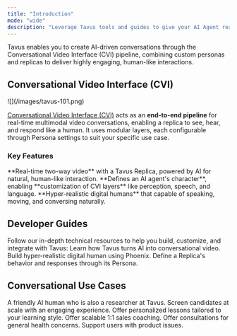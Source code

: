 ```yaml
---
title: "Introduction"
mode: "wide"
description: "Leverage Tavus tools and guides to give your AI Agent real-time human-like perception and presence—bringing the human layer to AI."
---
```


Tavus enables you to create AI-driven conversations through the Conversational Video Interface (CVI) pipeline, combining custom personas and replicas to deliver highly engaging, human-like interactions.

## Conversational Video Interface (CVI)

<Frame caption="CVI (Conversational Video Interface) Pipeline">
![](/images/tavus-101.png)
</Frame>

[Conversational Video Interface (CVI)](/sections/conversational-video-interface/overview-cvi) acts as an **end-to-end pipeline** for real-time multimodal video conversations, enabling a replica to see, hear, and respond like a human. It uses modular layers, each configurable through Persona settings to suit your specific use case.

### Key Features

<CardGroup cols={3}>
<Card title="Conversations" href="/sections/conversational-video-interface/conversation/overview" icon="video">
**Real-time two-way video** with a Tavus Replica, powered by AI for natural, human-like interaction.
</Card>
<Card title="Personas" href="/sections/conversational-video-interface/persona/overview" icon="heart-pulse">
**Defines an AI agent's character**, enabling **customization of CVI layers** like perception, speech, and language.
</Card>
<Card title="Replicas" href="/sections/replica/overview" icon="user-group">
**Hyper-realistic digital humans** that capable of speaking, moving, and conversing naturally.
</Card>
</CardGroup>

## Developer Guides

Follow our in-depth technical resources to help you build, customize, and integrate with Tavus:
<CardGroup cols={3}>
  <Card title="CVI Quickstart" icon="messages" href="/sections/conversational-video-interface/overview-cvi">
    Learn how Tavus turns AI into conversational video.
  </Card>
  <Card title="Replica Quickstart" icon="user-group" href="/sections/replica/overview">
    Build hyper-realistic digital human using Phoenix.
  </Card>
  <Card title="Persona Quickstart" icon="user-gear" href="/sections/conversational-video-interface/persona/overview">
    Define a Replica's behavior and responses through its Persona.
  </Card>
</CardGroup>

## Conversational Use Cases
<CardGroup cols={3}>
  <Card title="Tavus Researcher" img="/images/charlie.png" href="/sections/conversational-video-interface/conversation/usecases/tavus-researcher">
    A friendly AI human who is also a researcher at Tavus.
  </Card>
  <Card title="AI Interviewer" img="/images/aii.png" href="/sections/conversational-video-interface/conversation/usecases/ai-interviewer">
    Screen candidates at scale with an engaging experience.
  </Card>
  <Card title="History Teacher" img="/images/ht.png" href="/sections/conversational-video-interface/conversation/usecases/history-teacher">
    Offer personalized lessons tailored to your learning style.
  </Card>
  <Card title="Sales Coach" img="/images/sc.png" href="/sections/conversational-video-interface/conversation/usecases/sales-coach">
    Offer scalable 1:1 sales coaching.
  </Card>
  <Card title="Health Care Consultant" img="/images/doc.png" href="/sections/conversational-video-interface/conversation/usecases/health-care">
    Offer consultations for general health concerns.
  </Card>
  <Card title="Customer Service Agent" img="/images/stock-replica/helen.png" href="/sections/conversational-video-interface/conversation/usecases/customer-service">
    Support users with product issues.
  </Card>
</CardGroup>
